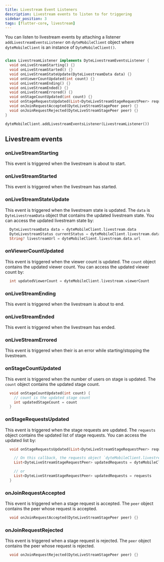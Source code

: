 ```yaml
---
title: Livestream Event Listeners
description: Livestream events to listen to for triggering
sidebar_position: 3
tags: [flutter-core, livestream]
---
```


You can listen to livestream events by attaching a listener `addLivestreamEventsListener` on `dyteMobileClient` object where `dyteMobileClient` is an instance of `DyteMobileClient()`.

```dart

class LivestreamListener implements DyteLivestreamEventsListener {
  void onLiveStreamStarting() {}
  void onLiveStreamStarted() {}
  void onLiveStreamStateUpdate(DyteLivestreamData data) {}
  void onViewerCountUpdated(int count) {}
  void onLiveStreamEnding() {}
  void onLiveStreamEnded() {}
  void onLiveStreamErrored() {}
  void onStageCountUpdated(int count) {}
  void onStageRequestsUpdated(List<DyteLiveStreamStageRequestPeer> requests) {}
  void onJoinRequestAccepted(DyteLiveStreamStagePeer peer) {}
  void onJoinRequestRejected(DyteLiveStreamStagePeer peer) {}
}

dyteMobileClient.addLivestreamEventsListener(LivestreamListener())
```

## Livestream events

### onLiveStreamStarting

This event is triggered when the livestream is about to start.

### onLiveStreamStarted

This event is triggered when the livestream has started.

### onLiveStreamStateUpdate

This event is triggered when the livestream state is updated. The `data` is `DyteLivestreamData` object that contains the updated livestream state. You can access the updated livestream state by:

```dart
  DyteLivestreamData data = dyteMobileClient.livestream.data
  DyteLivestreamStatus currentStatus = dyteMobileClient.livestream.data.state
  String? livestreamUrl = dyteMobileClient.livestream.data.url
```

### onViewerCountUpdated

This event is triggered when the viewer count is updated. The `count` object contains the updated viewer count. You can access the updated viewer count by:

```dart
  int updatedViewerCount = dyteMobileClient.livestream.viewerCount
```

### onLiveStreamEnding

This event is triggered when the livestream is about to end.

### onLiveStreamEnded

This event is triggered when the livestream has ended.

### onLiveStreamErrored

This event is triggered when their is an error while starting/stopping the livestream.

### onStageCountUpdated

This event is triggered when the number of users on stage is updated. The `count` object contains the updated stage count.

```dart
  void onStageCountUpdated(int count) {
    // count is the updated stage count
    int updatedStageCount = count
  }
```

### onStageRequestsUpdated

This event is triggered when the stage requests are updated. The `requests` object contains the updated list of stage requests. You can access the updated list by:

```dart
  void onStageRequestsUpdated(List<DyteLiveStreamStageRequestPeer> requests) {

    // On this callback, the requests object `dyteMobileClient.livestream.requests` is already updated.
    List<DyteLiveStreamStageRequestPeer> updatedRequests = dyteMobileClient.livestream.requests // returns List<DyteLiveStreamStageRequestPeer>

    // or
    List<DyteLiveStreamStageRequestPeer> updatedRequests = requests
  }
```

### onJoinRequestAccepted

This event is triggered when a stage request is accepted. The `peer` object contains the peer whose request is accepted.

```dart
  void onJoinRequestAccepted(DyteLiveStreamStagePeer peer) {}
```

### onJoinRequestRejected

This event is triggered when a stage request is rejected. The `peer` object contains the peer whose request is rejected.

```dart
  void onJoinRequestRejected(DyteLiveStreamStagePeer peer) {}
```

